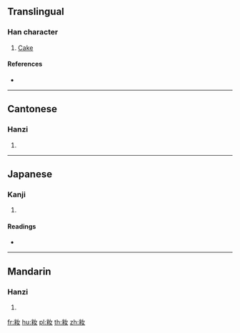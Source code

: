 {{character info/new}}
==Translingual==

===Han character===
{{Han char|rn=119|rad=米|as=03|sn=9|four=94944|canj=FDV}}

# [[Cake]]

====References====
* {{Han ref|kx=0906.400|dkj=26844|dj=1332.100|hdz=53142.080|uh=7C79|ud=31865|bh=D046|bd=53318}}

----

==Cantonese==

===Hanzi===
{{yue-hanzi|jyut=|y=yu5}}

# {{defn|lang=yue|sort=米03}}

----

==Japanese==

===Kanji===
{{ja-kanji|grade=|rs=米03}}

# {{defn|lang=ja|sort=米03}}

====Readings====
* {{ja-readings|on=[[じょ]] (jo), [[にょ]] (nyo)|kun=|nanori=}}

----

==Mandarin==

===Hanzi===
{{cmn-hanzi|pin=[[nǚ]] ([[nü3]])|wg=nü<sup>3</sup>}}

# {{defn|lang=cmn|sort=米03}}

[[fr:籹]]
[[hu:籹]]
[[pl:籹]]
[[th:籹]]
[[zh:籹]]